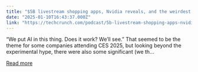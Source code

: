 ```yaml
---
title: "$5B livestream shopping apps, Nvidia reveals, and the weirdest tech at CES"
date: "2025-01-10T16:43:37.000Z"
link: "https://techcrunch.com/podcast/5b-livestream-shopping-apps-nvidia-reveals-and-the-weirdest-tech-at-ces/"
---
```


“We put AI in this thing. Does it work? We’ll see.” That seemed to be the theme for some companies attending CES 2025, but looking beyond the experimental hype, there were also some significant (we th...

[Read more](https://techcrunch.com/podcast/5b-livestream-shopping-apps-nvidia-reveals-and-the-weirdest-tech-at-ces/)
